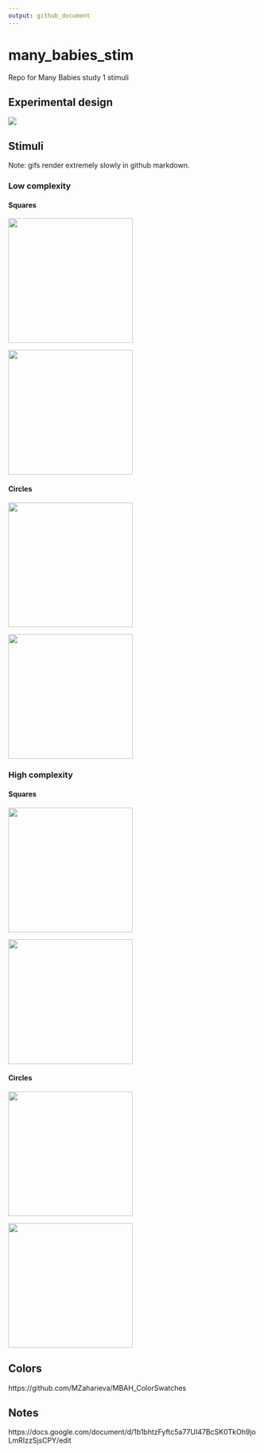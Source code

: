 ```yaml
---
output: github_document
---
```


# many_babies_stim

Repo for Many Babies study 1 stimuli

## Experimental design

![](./img/exp_design.png)

## Stimuli 

Note: gifs render extremely slowly in github markdown. 

### Low complexity

#### Squares

<img src='./stim/square_low_complexity_static_c8.png' width='250px'/>

<img src='./stim/square_low_complexity_movement_c8.gif' width='250px'/>

#### Circles

<img src='./stim/circle_low_complexity_static_c8.png' width='250px'/>

<img src='./stim/circle_low_complexity_movement_c8.gif' width='250px'/>

### High complexity

#### Squares

<img src='./stim/square_high_complexity_static_c8.png' width='250px'/>

<img src='./stim/square_high_complexity_movement_c8.gif' width='250px'/>

#### Circles

<img src='./stim/circle_high_complexity_static_c8.png' width='250px'/>

<img src='./stim/circle_high_complexity_movement_c8.gif' width='250px'/>


## Colors

https://github.com/MZaharieva/MBAH_ColorSwatches

## Notes

https://docs.google.com/document/d/1b1bhtzFyftc5a77UI47BcSK0TkOh9joLmRIzzSjsCPY/edit

